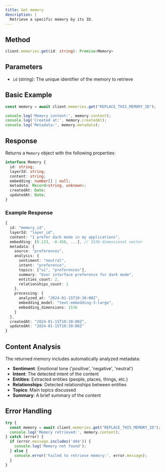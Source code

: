```yaml
---
title: Get memory
description: |
  Retrieve a specific memory by its ID.
---
```


## Method

```typescript
client.memories.get(id: string): Promise<Memory>
```

## Parameters

- `id` (string): The unique identifier of the memory to retrieve

## Basic Example

```typescript
const memory = await client.memories.get("REPLACE_THIS_MEMORY_ID");

console.log('Memory content:', memory.content);
console.log('Created at:', memory.createdAt);
console.log('Metadata:', memory.metadata);
```

## Response

Returns a `Memory` object with the following properties:

```typescript
interface Memory {
  id: string;
  layerId: string;
  content: string;
  embedding: number[] | null;
  metadata: Record<string, unknown>;
  createdAt: Date;
  updatedAt: Date;
}
```

### Example Response

```typescript
{
  id: "memory_id",
  layerId: "layer_id", 
  content: "I prefer dark mode in my applications",
  embedding: [0.123, -0.456, ...], // 1536-dimensional vector
  metadata: {
    source: "preferences",
    analysis: {
      sentiment: "neutral",
      intent: "preference", 
      topics: ["ui", "preferences"],
      summary: "User interface preference for dark mode",
      entities_count: 2,
      relationships_count: 1
    },
    processing: {
      analyzed_at: "2024-01-15T10:30:00Z",
      embedding_model: "text-embedding-3-large",
      embedding_dimensions: 1536
    }
  },
  createdAt: "2024-01-15T10:30:00Z",
  updatedAt: "2024-01-15T10:30:00Z"
}
```

## Content Analysis

The returned memory includes automatically analyzed metadata:

- **Sentiment**: Emotional tone ('positive', 'negative', 'neutral')
- **Intent**: The detected intent of the content
- **Entities**: Extracted entities (people, places, things, etc.)
- **Relationships**: Detected relationships between entities  
- **Topics**: Main topics discussed
- **Summary**: A brief summary of the content

## Error Handling

```typescript
try {
  const memory = await client.memories.get("REPLACE_THIS_MEMORY_ID");
  console.log('Memory retrieved:', memory.content);
} catch (error) {
  if (error.message.includes('404')) {
    console.log('Memory not found');
  } else {
    console.error('Failed to retrieve memory:', error.message);
  }
}
``` 
